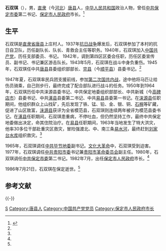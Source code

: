 '''石双琪'''（{{bd|1922年||1986年|7月21日}}），男，[[直隶省|直隶]]（今[[河北省|河北]]）[[唐县|唐县]]人，[[中华人民共和国|中华人民共和国]]政治人物，曾任[[中共保定市委|中共保定市委]]第二书记、[[保定市人民政府|保定市人民政府]]市长。<ref name=bddfz>{{Cite web|title=石双琪|url=http://www.bddfz.com/info/view.aspx?id=1164|accessdate=2013-04-26|work=保定地方志|archiveurl=https://web.archive.org/web/20160304103458/http://www.bddfz.com/info/view.aspx?id=1164 |archivedate=2016-03-04}}</ref>

== 生平 ==
石双琪是[[直隶省|直隶省]][[唐县|唐县]]上庄村人。1937年[[抗日战争|抗日战争]]爆发后，石双琪参加了本村的抗日自卫队，历任副队长、队长、青救会主任等职务。1940年，石双琪加入[[中国共产党|中国共产党]]，历任支部委员、书记。 1942年，调到第四区区委会任职，历任区委宣传员、副书记、书记兼区游击队长。1943年5月，石双琪在战斗中身负重伤。1945年，石双琪任中共[[唐县|唐县]]县委组织部部长、[[完县|完县]]（今[[顺平县|顺平县]]）县委书记。<ref name=bddfz/>

1947年夏，石双琪率民兵团支援前线，参加[[第二次国共内战|第二次国共内战]]，途中他将马匹让给伤员骑乘，自己则步行，最终完成了配合部队进行战斗的任务。1950年到1964年，石双琪历任中共涞源县委书记、中共保定地委组织部部长、中共新城（今[[高碑店市|高碑店市]]）县委书记、中共[[涿县|涿县]]县委第二书记、中共[[易县|易县]]县委第一书记。在[[涞源县|涞源县]]任职期间，他组织群众上山找矿，先后发现了铁、锰、铅、金、银、铜、[[石棉|石棉]]等矿藏，促进了山区致富，[[涞源县|涞源县]]获评为全省模范县，石双琪则连续两年被评为模范县委书记。在[[涿县|涿县]]任职期间，石双琪患重病，不停吐血，但仍然坚持工作，最终中共保定地委做出决定，命其住院治疗。在[[易县|易县]]任职期间，1963年当地发生了特大洪灾，他率30多位干部赴重灾区救灾，冒险强渡北、中、南三条[[易水河|易水河]]，最终赶到[[刘家台水库|刘家台水库]]组织救灾。<ref name=bddfz/>

1965年，石双琪调任[[中共毕节地委|中共毕节地委]]副书记。[[文化大革命|文化大革命]]中，石双琪受到迫害。1977年，石双琪调任[[中共贵阳市委|中共贵阳市委]]书记兼[[贵阳市革命委员会|贵阳市革命委员会]]副主任。1980年，石双琪调任[[中共保定市委|中共保定市委]]第二书记。1982年7月，出任[[保定市人民政府|保定市人民政府]]市长。<ref name=bddfz/>

1986年7月21日，石双琪在保定逝世。<ref name=bddfz/>

==参考文献==
{{reflist}}

{{-}}
{{start box}}
{{s-gov}}
{{s-before|[[刘兆亮|刘兆亮]]<br><small>[[保定市革命委员会|保定市革命委员会]]主任</small>}}
{{s-title|[[保定市人民政府|保定市人民政府]]市长|1982年7月－1984年4月}}
{{s-after|[[田福庭|田福庭]]}}
{{end box}}

{{保定市市长}}

{{Authority control}}
{{DEFAULTSORT:Shi石}}
[[Category:石姓|S]]
[[Category:唐县人|Category:唐县人]]
[[Category:中国共产党党员|Category:中国共产党党员]]
[[Category:保定市人民政府市长|Category:保定市人民政府市长]]